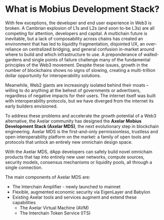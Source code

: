 # What is Mobius Development Stack?

With few exceptions, the developer and end user experience in Web3 is broken. A Cambrian explosion of L1s and L2s (and soon to-be L3s) are all competing for attention, developers and capital. A multichain future is inevitable, but a lack of composability across chains has created an environment that has led to liquidity fragmentation, disjointed UX, an over-reliance on centralized bridging, and general confusion in-market around where to build and which infrastructure to use. A preponderance of walled-gardens and single points of failure challenge many of the fundamental principles of the Web3 movement. Despite these issues, growth in the number of blockchains shows no signs of slowing, creating a multi-trillion dollar opportunity for interoperability solutions.

Meanwhile, Web2 giants are increasingly isolated behind their moats – willing to do anything at the behest of governments or advertisers, regardless of negative impacts for their users. The internet itself was built with interoperability protocols, but we have diverged from the internet its early builders envisioned.

To address these problems and accelerate the growth potential of a Web3 alternative, the Axelar community has designed the **Axelar Mobius Development Stack (Axelar MDS)**, the next evolutionary step in blockchain engineering. Axelar MDS is the first-and-only permissionless, trustless and open interoperability platform on the market: a family of open tools and protocols that unlock an entirely new omnichain design space. 

With the Axelar MDS, dApp developers can safely build novel omnichain products that tap into entirely new user networks, compute sources, security models, consensus mechanisms or liquidity pools, all through a single connection.

The main components of Axelar MDS are:

- The Interchain Amplifier - newly launched to mainnet
- Flexible, augmented economic security via EigenLayer and Babylon
- Existing Axelar tools and services augment and extend these capabilities
    - The Axelar Virtual Machine (AVM)
    - The Interchain Token Service (ITS)